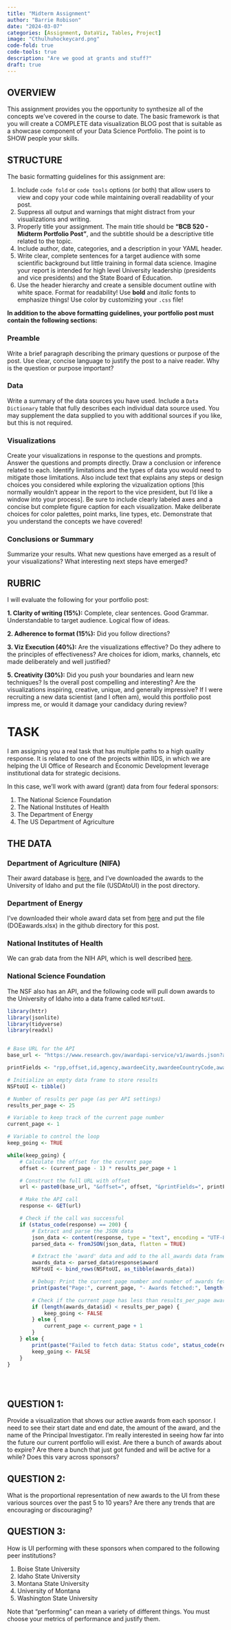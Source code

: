 ```yaml
---
title: "Midterm Assignment"
author: "Barrie Robison"
date: "2024-03-07"
categories: [Assignment, DataViz, Tables, Project]
image: "Cthulhuhockeycard.png"
code-fold: true
code-tools: true
description: "Are we good at grants and stuff?"
draft: true
---
```


## OVERVIEW

This assignment provides you the opportunity to synthesize all of the concepts we've covered in the course to date. The basic framework is that you will create a COMPLETE data visualization BLOG post that is suitable as a showcase component of your Data Science Portfolio. The point is to [SHOW]{.red} people your skills.

## STRUCTURE

The basic formatting guidelines for this assignment are:

1.  Include `code fold` or `code tools` options (or both) that allow users to view and copy your code while maintaining overall readability of your post.
2.  Suppress all output and warnings that might distract from your visualizations and writing.
3.  Properly title your assignment. The main title should be **"BCB 520 - Midterm Portfolio Post"**, and the subtitle should be a descriptive title related to the topic.
4.  Include author, date, categories, and a description in your YAML header.
5.  Write clear, complete sentences for a target audience with some scientific background but little training in formal data science.  Imagine your report is intended for high level University leadership (presidents and vice presidents) and the State Board of Education.
6.  Use the header hierarchy and create a sensible document outline with white space. Format for readability! Use **bold** and *italic* fonts to emphasize things! Use [color]{.red} by customizing your `.css` file!

**In addition to the above formatting guidelines, your portfolio post must contain the following sections:**

### Preamble

Write a brief paragraph describing the primary questions or purpose of the post. Use clear, concise language to justify the post to a naive reader.  Why is the question or purpose important?

### Data

Write a summary of the data sources you have used. Include a `Data Dictionary` table that fully describes each individual data source used. You may supplement the data supplied to you with additional sources if you like, but this is not required. 

### Visualizations

Create your visualizations in response to the questions and prompts. Answer the questions and prompts directly. Draw a conclusion or inference related to each. Identify limitations and the types of data you would need to mitigate those limitations. Also include text that explains any steps or design choices you considered while exploring the vizualization options [this normally wouldn't appear in the report to the vice president, but I'd like a window into your process]. Be sure to include clearly labeled axes and a concise but complete figure caption for each visualization. Make deliberate choices for color palettes, point marks, line types, etc. Demonstrate that you understand the concepts we have covered!

### Conclusions or Summary

Summarize your results. What new questions have emerged as a result of your visualizations? What interesting next steps have emerged?

## RUBRIC

I will evaluate the following for your portfolio post:

**1. Clarity of writing (15%):** Complete, clear sentences. Good Grammar. Understandable to target audience. Logical flow of ideas.

**2. Adherence to format (15%):** Did you follow directions?

**3. Viz Execution (40%):** Are the visualizations effective? Do they adhere to the principles of effectiveness? Are choices for idiom, marks, channels, etc made deliberately and well justified?

**5. Creativity (30%):** Did you push your boundaries and learn new techniques? Is the overall post compelling and interesting? Are the visualizations inspiring, creative, unique, and generally impressive? If I were recruiting a new data scientist (and I often am), would this portfolio post impress me, or would it damage your candidacy during review?

# TASK

I am assigning you a real task that has multiple paths to a high quality response.  It is related to one of the projects within IIDS, in which we are helping the UI Office of Research and Economic Development leverage institutional data for strategic decisions.

In this case, we'll work with award (grant) data from four federal sponsors:

1. The National Science Foundation
2. The National Institutes of Health
3. The Department of Energy
4. The US Department of Agriculture

## THE DATA


### Department of Agriculture (NIFA)

Their award database is [here](https://portal.nifa.usda.gov/lmd4/recent_awards), and I've downloaded the awards to the University of Idaho and put the file (USDAtoUI) in the post directory.

### Department of Energy

I've downloaded their whole award data set from [here](https://pamspublic.science.energy.gov/WebPAMSExternal/Interface/Awards/AwardSearchExternal.aspx?controlName=ContentTabs) and put the file (DOEawards.xlsx) in the github directory for this post.

### National Institutes of Health

We can grab data from the NIH API, which is well described [here](https://api.reporter.nih.gov/documents/Data%20Elements%20for%20RePORTER%20Project%20API_V2.pdf).


### National Science Foundation

The NSF also has an API, and the following code will pull down awards to the University of Idaho into a data frame called `NSFtoUI`.

```r
library(httr)
library(jsonlite)
library(tidyverse)
library(readxl)


# Base URL for the API
base_url <- "https://www.research.gov/awardapi-service/v1/awards.json?awardeeName=%22regents+of+the+university+of+idaho%22"

printFields <- "rpp,offset,id,agency,awardeeCity,awardeeCountryCode,awardeeDistrictCode,awardeeName,awardeeStateCode,awardeeZipCode,cfdaNumber,coPDPI,date,startDate,expDate,estimatedTotalAmt,fundsObligatedAmt,ueiNumber,fundProgramName,parentUeiNumber,pdPIName,perfCity,perfCountryCode,perfDistrictCode,perfLocation,perfStateCode,perfZipCode,poName,primaryProgram,transType,title,awardee,poPhone,poEmail,awardeeAddress,perfAddress,publicationResearch,publicationConference,fundAgencyCode,awardAgencyCode,projectOutComesReport,abstractText,piFirstName,piMiddeInitial,piLastName,piEmail"

# Initialize an empty data frame to store results
NSFtoUI <- tibble()

# Number of results per page (as per API settings)
results_per_page <- 25

# Variable to keep track of the current page number
current_page <- 1

# Variable to control the loop
keep_going <- TRUE

while(keep_going) {
    # Calculate the offset for the current page
    offset <- (current_page - 1) * results_per_page + 1

    # Construct the full URL with offset
    url <- paste0(base_url, "&offset=", offset, "&printFields=", printFields)

    # Make the API call
    response <- GET(url)

    # Check if the call was successful
    if (status_code(response) == 200) {
        # Extract and parse the JSON data
        json_data <- content(response, type = "text", encoding = "UTF-8")
        parsed_data <- fromJSON(json_data, flatten = TRUE)

        # Extract the 'award' data and add to the all_awards data frame
        awards_data <- parsed_data$response$award
        NSFtoUI <- bind_rows(NSFtoUI, as_tibble(awards_data))

        # Debug: Print the current page number and number of awards fetched
        print(paste("Page:", current_page, "- Awards fetched:", length(awards_data$id)))

        # Check if the current page has less than results_per_page awards, then it's the last page
        if (length(awards_data$id) < results_per_page) {
            keep_going <- FALSE
        } else {
            current_page <- current_page + 1
        }
    } else {
        print(paste("Failed to fetch data: Status code", status_code(response)))
        keep_going <- FALSE
    }
}





```


## QUESTION 1:

Provide a visualization that shows our active awards from each sponsor.  I need to see their start date and end date, the amount of the award, and the name of the Principal Investigator.  I'm really interested in seeing how far into the future our current portfolio will exist.  Are there a bunch of awards about to expire?  Are there a bunch that just got funded and will be active for a while?  Does this vary across sponsors?

## QUESTION 2:

What is the proportional representation of new awards to the UI from these various sources over the past 5 to 10 years?  Are there any trends that are encouraging or discouraging?

## QUESTION 3: 

How is UI performing with these sponsors when compared to the following peer institutions?

1. Boise State University
2. Idaho State University
3. Montana State University
4. University of Montana
5. Washington State University

Note that "performing" can mean a variety of different things.  You must choose your metrics of performance and justify them. 


